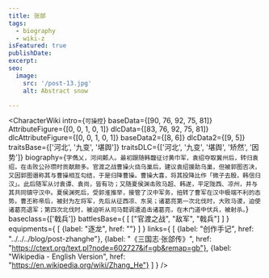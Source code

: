 ```yaml
---
title: 张郃
tags:
  - biography
  - wiki-z
isFeatured: true
publishDate:
excerpt:
seo:
  image:
    src: '/post-13.jpg'
    alt: Abstract snow

---
```



<CharacterWiki
  intro={`可操控`}
  baseData={[90, 76, 92, 75, 81]}
  AttributeFigure={[0, 0, 1, 0, 1]}
  dlcData={[83, 76, 92, 75, 81]}
  dlcAttributeFigure={[0, 0, 1, 0, 1]}
  baseData2={[8, 6]}
  dlcData2={[9, 5]}
  traitsBase={['河北', '九变', '堪舆']}
  traitsDLC={['河北', '九变', '堪舆', '矫然', '因势']}
  biography={`字儁乂，河间鄚人。最初跟随韩馥征讨黄巾军，袁绍夺取冀州后，转归袁绍，在击败公孙瓒时贡献颇多。官渡之战曹操火烧乌巢后，建议袁绍援助乌巢，但被郭图否决，又因郭图谮称其与曹操相互勾结，于是归降曹操。曹操大喜，将其投降比作「微子去殷，韩信归汉」。此后随军从讨袁谭、袁尚，皆有功；又随夏侯渊击败马超、韩遂，平定陇西、凉州，并与其共同镇守汉中。夏侯渊死后，受郭淮推举，接管了汉中军务，扭转了曹军在汉中极端不利的态势。曹丕称帝后，被封为左将军，先后从征西凉、东吴；诸葛亮第一次北伐时，大败马谡，迫使诸葛亮退军；第四次北伐时，被迫听从司马懿调遣追击诸葛亮，在木门道中伏兵，被射杀。`}
  baseclass={['戟兵']}
  battlesBase={
    [
      ["官渡之战", "敌军", "戟兵"]
    ]
  }
  equipments={
    [
      {label: "逐龙", href: ""}
    ]
  }
  links={
    [
      {label: "创作手记", href: "../../../blog/post-zhanghe"},
      {label: "《三国志·张郃传》", href: "https://ctext.org/text.pl?node=602727&if=gb&remap=gb"},
      {label: "Wikipedia - English Version", href: "https://en.wikipedia.org/wiki/Zhang_He"}
    ]
  }
/>
